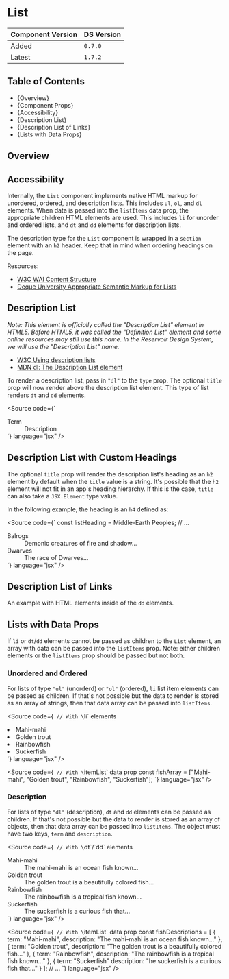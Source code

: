 

<Meta of={ListStories} />

# List

| Component Version | DS Version |
| ----------------- | ---------- |
| Added             | `0.7.0`    |
| Latest            | `1.7.2`    |

## Table of Contents

- {<Link href="#overview" target="_self">Overview</Link>}
- {<Link href="#component-props" target="_self">Component Props</Link>}
- {<Link href="#accessibility" target="_self">Accessibility</Link>}
- {<Link href="#description-list" target="_self">Description List</Link>}
- {<Link href="#description-list-of-links" target="_self">Description List of Links</Link>}
- {<Link href="#lists-with-data-props" target="_self">Lists with Data Props</Link>}

## Overview

<Description of={ListStories} />

<Canvas of={ListStories.WithControls} />

<ArgTypes of={ListStories.WithControls} />

## Accessibility

Internally, the `List` component implements native HTML markup for unordered,
ordered, and description lists. This includes `ul`, `ol`, and `dl` elements.
When data is passed into the `listItems` data prop, the appropriate children
HTML elements are used. This includes `li` for unorder and ordered lists, and
`dt` and `dd` elements for description lists.

The description type for the `List` component is wrapped in a `section` element
with an `h2` header. Keep that in mind when ordering headings on the page.

Resources:

- [W3C WAI Content Structure](https://www.w3.org/WAI/tutorials/page-structure/content/)
- [Deque University Appropriate Semantic Markup for Lists](https://dequeuniversity.com/tips/list-markup)

## Description List

_Note: This element is officially called the "Description List" element in HTML5.
Before HTML5, it was called the "Definition List" element and some online resources
may still use this name. In the Reservoir Design System, we will use the
"Description List" name._

- [W3C Using description lists](https://www.w3.org/WAI/WCAG21/Techniques/html/H40.html)
- [MDN dl: The Description List element](https://developer.mozilla.org/en-US/docs/Web/HTML/Element/dl)

To render a description list, pass in `"dl"` to the `type` prop. The optional
`title` prop will now render above the description list element. This type of
list renders `dt` and `dd` elements.

<Source
  code={`
<List type="dl">
  <dt>Term</dt>
  <dd>Description</dd>
</List>
`}
  language="jsx"
/>

<Canvas of={ListStories.DescriptionList} />

## Description List with Custom Headings

The optional `title` prop will render the description list's heading as an `h2`
element by default when the `title` value is a string. It's possible that the
`h2` element will not fit in an app's heading hierarchy. If this is the case,
`title` can also take a `JSX.Element` type value.

In the following example, the heading is an `h4` defined as:

<Source
  code={`
const listHeading = <Heading level="h4">Middle-Earth Peoples</Heading>;
// ...

<List type="dl" title={listHeading}>
  <dt>Balrogs</dt>
  <dd>Demonic creatures of fire and shadow...</dd>
  <dt>Dwarves</dt>
  <dd>The race of Dwarves...</dd>
</List>
`} language="jsx" />

<Canvas of={ListStories.DescriptionListWithCustomHeading} />

## Description List of Links

An example with HTML elements inside of the `dd` elements.

<Canvas of={ListStories.DescriptionListWithLinks} />

## Lists with Data Props

If `li` or `dt`/`dd` elements cannot be passed as children to the `List` element,
an array with data can be passed into the `listItems` prop. Note: either
children elements or the `listItems` prop should be passed but not both.

### Unordered and Ordered

For lists of type `"ul"` (unorderd) or `"ol"` (ordered), `li` list item elements
can be passed as children. If that's not possible but the data to render is
stored as an array of strings, then that data array can be passed into `listItems`.

<Source
  code={`
// With \`li\` elements
<List type={ul}>
  <li>Mahi-mahi</li>
  <li>Golden trout</li>
  <li>Rainbowfish</li>
  <li>Suckerfish</li>
</List>
`}
  language="jsx"
/>

<Source
  code={`
// With \`itemList\` data prop
const fishArray = ["Mahi-mahi", "Golden trout", "Rainbowfish", "Suckerfish"];
<List type={ul} listItems={fishArray} />
`}
  language="jsx"
/>

### Description

For lists of type `"dl"` (description), `dt` and `dd` elements can be
passed as children. If that's not possible but the data to render is stored as
an array of objects, then that data array can be passed into `listItems`. The
object must have two keys, `term` and `description`.

<Source
  code={`
// With \`dt\`/\`dd\` elements
<List type="dl" title="Animal Crossing Fish">
  <dt>Mahi-mahi</dt>
  <dd>The mahi-mahi is an ocean fish known...</dd>
  <dt>Golden trout</dt>
  <dd>The golden trout is a beautifully colored fish...</dd>
  <dt>Rainbowfish</dt>
  <dd>The rainbowfish is a tropical fish known...</dd>
  <dt>Suckerfish</dt>
  <dd>The suckerfish is a curious fish that...</dd>
</List>
`}
  language="jsx"
/>

<Source
  code={`
// With \`itemList\` data prop
const fishDescriptions = [
  {
    term: "Mahi-mahi",
    description: "The mahi-mahi is an ocean fish known..."
  },
  {
    term: "Golden trout",
    description: "The golden trout is a beautifully colored fish..."
  },
  {
    term: "Rainbowfish",
    description: "The rainbowfish is a tropical fish known..."
  },
  {
    term: "Suckerfish"
    description: "he suckerfish is a curious fish that..."
  }
];
// ...
<List listItems={fishDescriptions} title="Animal Crossing Fish" type="dl" />
`}
  language="jsx"
/>

<Canvas of={ListStories.ListWithDataProps} />
